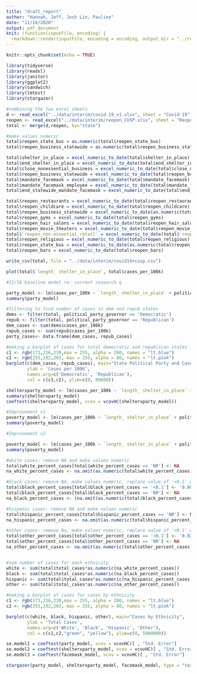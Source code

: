 ```yaml
---
title: "draft_report"
author: "Hannah, Jeff, Josh Lin, Pauline"
date: "11/16/2020"
output: pdf_document
knit: (function(inputFile, encoding) {
  rmarkdown::render(inputFile, encoding = encoding, output_dir = "../reports/") })
---
```


```r
knitr::opts_chunk$set(echo = TRUE)
```


```r
library(tidyverse)
library(readxl)
library(janitor)
library(ggplot2)
library(sandwich)
library(lmtest)
library(stargazer)
```

```r
#combining the two excel sheets 
d <- read_excel("../data/interim/covid-19_v1.xlsx", sheet = "Covid-19", skip=1)
reopen <- read_excel("../data/interim/reopen_CUSP.xlsx", sheet = "Reopening")
total <- merge(d,reopen, by="state")
```

```r
#make values numeric 
total$reopen_state_bus = as.numeric(total$reopen_state_bus)
total$reopen_business_statewide = as.numeric(total$reopen_business_statewide)
```


```r
total$shelter_in_place = excel_numeric_to_date(total$shelter_in_place)
total$end_shelter_in_place = excel_numeric_to_date(total$end_shelter_in_place)
total$close_nonessential_business = excel_numeric_to_date(total$close_nonessential_business)
total$reopen_business_statewide = excel_numeric_to_date(total$reopen_business_statewide)
total$mandate_facemask = excel_numeric_to_date(total$mandate_facemask)
total$mandate_facemask_employee = excel_numeric_to_date(total$mandate_facemask_employee)
total$end_statewide_mandate_facemask = excel_numeric_to_date(total$end_statewide_mandate_facemask)

total$reopen_restaurants = excel_numeric_to_date(total$reopen_restaurants)
total$reopen_childcare = excel_numeric_to_date(total$reopen_childcare)
total$reopen_business_statewide = excel_numeric_to_date(as.numeric(total$reopen_business_statewide))
total$reopen_gyms = excel_numeric_to_date(total$reopen_gyms)
total$reopen_hair_salons = excel_numeric_to_date(total$reopen_hair_salons)
total$reopen_movie_theaters = excel_numeric_to_date(total$reopen_movie_theaters)
total$`reopen_non-essential_retail` = excel_numeric_to_date(total$`reopen_non-essential_retail`)
total$reopen_religious = excel_numeric_to_date(total$reopen_religious)
total$reopen_state_bus = excel_numeric_to_date(as.numeric(total$reopen_state_bus))
total$reopen_bars = excel_numeric_to_date(total$reopen_bars)
```

```r
write_csv(total, file = "../data/interim/covid19+cusp.csv")
```

```r
plot(total$`length_ shelter_in_place`, total$cases_per_100k)
```

```r
#11/16 baseline model re: current research q

party_model <- lm(cases_per_100k ~ `length_ shelter_in_place` + political_party_governor, data=total)
summary(party_model)

```
```r
#filtering to find number of cases in dem and repub states 
dems <- filter(total, political_party_governor == 'Democratic')
repub <- filter(total, political_party_governor == 'Republican')
dem_cases <- sum(dems$cases_per_100k)
repub_cases <- sum(repub$cases_per_100k)
party_cases<- data.frame(dem_cases, repub_cases)
```


```r
#making a barplot of cases for total democratic and republican states 
c1 <- rgb(173,216,230,max = 255, alpha = 200, names = "lt.blue")
c2 <- rgb(255,192,203, max = 255, alpha = 80, names = "lt.pink")
barplot(c(dem_cases, repub_cases), main="State Political Party and Cases",
        ylab = 'Cases per 100K',
        names.arg=c('Democratic', 'Republican'),
        col = c(c1,c2), ylim=c(0, 80000))
```
```r
shelterxparty_model <- lm(cases_per_100k ~ `length_ shelter_in_place` + political_party_governor + (`length_ shelter_in_place` * political_party_governor), data=total)
summary(shelterxparty_model)
coeftest(shelterxparty_model, vcov = vcovHC(shelterxparty_model))
```



```r
#Improvement v1
poverty_model <- lm(cases_per_100k ~ `length_ shelter_in_place` + political_party_governor + percent_povertyline_2018 + white_percent_totalpop_cases, data=total)
summary(poverty_model)
```




```r
#Improvement v2

poverty_model <- lm(cases_per_100k ~ `length_ shelter_in_place` + political_party_governor + percent_povertyline_2018 + white_percent_totalpop_cases + as.numeric(black_percent_totalpop_cases) + hispanic_percent_totalpop_cases + other_percent_totalpop_cases, data=total)
summary(poverty_model)

```


```r

#white cases: remove NA and make values numeric 
total$white_percent_cases[total$white_percent_cases == 'NR'] <- NA
na_white_percent_cases <- na.omit(as.numeric(total$white_percent_cases))

#black cases: remove NA, make values numeric, replace value of '<0.1' with '0.007' from external data *state = Montana
total$black_percent_cases[total$black_percent_cases == '<0.1'] <- '0.007'
total$black_percent_cases[total$black_percent_cases == 'NR'] <- NA
na_black_percent_cases <- (na.omit(as.numeric(total$black_percent_cases)))

#hispanic cases: remove NA and make values numeric
total$hispanic_percent_cases[total$hispanic_percent_cases == 'NR'] <- NA
na_hispanic_percent_cases <- na.omit(as.numeric(total$hispanic_percent_cases))

#other cases: remove Na, make values numeric, replace value of '<0.1' with '0.02' from external data *state = Texas, note = other from external data includes Asian ethnicity only  
total$other_percent_cases[total$other_percent_cases == '<0.1'] <- '0.02'
total$other_percent_cases[total$other_percent_cases == 'NR'] <- NA
na_other_percent_cases <- na.omit(as.numeric(total$other_percent_cases)) 


#sum number of cases for each ethnicity 
white <- sum(total$total_cases*as.numeric(na_white_percent_cases))
black <- sum(total$total_cases*as.numeric(na_black_percent_cases))
hispanic <- sum(total$total_cases*as.numeric(na_hispanic_percent_cases))
other <- sum(total$total_cases*as.numeric(na_other_percent_cases))

```



```r
#making a barplot of cases for cases by ethnicity 
c1 <- rgb(173,216,230,max = 255, alpha = 200, names = "lt.blue")
c2 <- rgb(255,192,203, max = 255, alpha = 80, names = "lt.pink")

barplot(c(white, black, hispanic, other), main="Cases by Ethnicity",
        ylab = 'Total Cases',
        names.arg=c('White', 'Black', 'Hispanic', 'Other'),
        col = c(c1,c2,"green", "yellow"), ylim=c(0, 5000000))
```


```r
se.model1 = coeftest(party_model, vcov = vcovHC)[ , "Std. Error"]
se.model2 = coeftest(shelterxparty_model, vcov = vcovHC)[ , "Std. Error"]
se.model3 = coeftest(facemask_model, vcov = vcovHC)[ , "Std. Error"]

stargazer(party_model, shelterxparty_model, facemask_model, type = "text", omit.stat = "f", se = list(se.model3), star.cutoffs = c(0.05, 0.01, 0.001), title = "Table 1: The relationship between cases per 100k and state political party")
```

